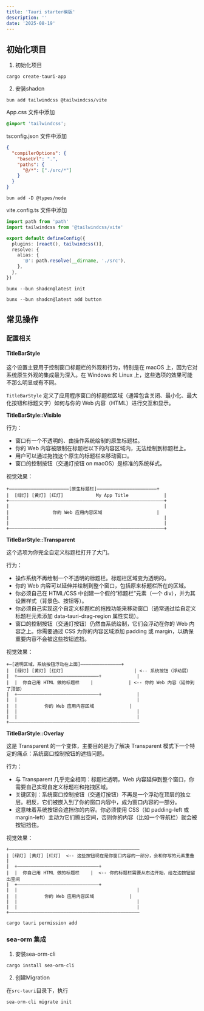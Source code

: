 ```yaml
---
title: 'Tauri starter模版'
description: ''
date: '2025-08-19'
---
```


## 初始化项目

1. 初始化项目

```shell
cargo create-tauri-app
```

2. 安装shadcn

```shell
bun add tailwindcss @tailwindcss/vite
```

App.css 文件中添加

```css
@import 'tailwindcss';
```

tsconfig.json 文件中添加

```json
{
  "compilerOptions": {
    "baseUrl": ".",
    "paths": {
      "@/*": ["./src/*"]
    }
  }
}
```

```shell
bun add -D @types/node
```

vite.config.ts 文件中添加

```ts
import path from 'path'
import tailwindcss from '@tailwindcss/vite'

export default defineConfig({
  plugins: [react(), tailwindcss()],
  resolve: {
    alias: {
      '@': path.resolve(__dirname, './src'),
    },
  },
})
```

```shell
bunx --bun shadcn@latest init
```

```shell
bunx --bun shadcn@latest add button
```

## 常见操作

### 配置相关

#### TitleBarStyle

这个设置主要用于控制窗口标题栏的外观和行为，特别是在 macOS 上，因为它对系统原生外观的集成最为深入。在 Windows 和 Linux 上，这些选项的效果可能不那么明显或有不同。

`TitleBarStyle` 定义了应用程序窗口的标题栏区域（通常包含关闭、最小化、最大化按钮和标题文字）如何与你的 Web 内容（HTML）进行交互和显示。

**TitleBarStyle::Visible**

行为：

- 窗口有一个不透明的、由操作系统绘制的原生标题栏。
- 你的 Web 内容被限制在标题栏以下的内容区域内，无法绘制到标题栏上。
- 用户可以通过拖拽这个原生的标题栏来移动窗口。
- 窗口的控制按钮（交通灯按钮 on macOS）是标准的系统样式。

视觉效果：

```
+——————————————————————[原生标题栏]——————————————————————+
|  [绿灯] [黄灯] [红灯]            My App Title             |
+—————————————————————————————————————————————————————————+
|                                                         |
|                你的 Web 应用内容区域                    |
|                                                         |
|                                                         |
+—————————————————————————————————————————————————————————+
```

**TitleBarStyle::Transparent**

这个选项为你完全自定义标题栏打开了大门。

行为：

- 操作系统不再绘制一个不透明的标题栏。标题栏区域变为透明的。
- 你的 Web 内容可以延伸并绘制到整个窗口，包括原来标题栏所在的区域。
- 你必须自己在 HTML/CSS 中创建一个假的“标题栏”元素（一个 div），并为其设置样式（背景色、按钮等）。
- 你必须自己实现这个自定义标题栏的拖拽功能来移动窗口（通常通过给自定义标题栏元素添加 data-tauri-drag-region 属性实现）。
- 窗口的控制按钮（交通灯按钮）仍然由系统绘制，它们会浮动在你的 Web 内容之上。你需要通过 CSS 为你的内容区域添加 padding 或 margin，以确保重要内容不会被这些按钮遮挡。

视觉效果：

```
+—[透明区域，系统按钮浮动在上面]———————————————+
|  [绿灯] [黄灯] [红灯]                          | <-- 系统按钮（浮动层）
|  +——————————————————————————————+             |
|  |  你自己用 HTML 做的标题栏    |             | <-- 你的 Web 内容（延伸到了顶部）
|  +——————————————————————————————+             |
|  |                                            |
|  |          你的 Web 应用内容区域             |
|  |                                            |
|  |                                            |
+————————————————————————————————————————————————
```

**TitleBarStyle::Overlay**

这是 Transparent 的一个变体，主要目的是为了解决 Transparent 模式下一个特定的痛点：系统窗口控制按钮的遮挡问题。

行为：

- 与 Transparent 几乎完全相同：标题栏透明，Web 内容延伸到整个窗口，你需要自己实现自定义标题栏和拖拽区域。
- 关键区别：系统窗口控制按钮（交通灯按钮）不再是一个浮动在顶层的独立层。相反，它们被嵌入到了你的窗口内容中，成为窗口内容的一部分。
- 这意味着系统按钮会遮挡你的内容。你必须使用 CSS（如 padding-left 或 margin-left）主动为它们腾出空间，否则你的内容（比如一个导航栏）就会被按钮挡住。

视觉效果：

```
+————————————————————————————————————————————————
| [绿灯] [黄灯] [红灯]  <-- 这些按钮现在是你窗口内容的一部分，会和你写的元素重叠
|
|  +——————————————————————————————+
|  |  你自己用 HTML 做的标题栏    |  <-- 你的标题栏需要从右边开始，给左边按钮留出空间
|  +——————————————————————————————+
|  |                                            |
|  |          你的 Web 应用内容区域             |
|  |                                            |
|  |                                            |
+————————————————————————————————————————————————
```

```shell
cargo tauri permission add
```

### sea-orm 集成

1. 安装sea-orm-cli

```shell
cargo install sea-orm-cli
```

2. 创建Migration

在`src-tauri`目录下，执行

```shell
sea-orm-cli migrate init
```
